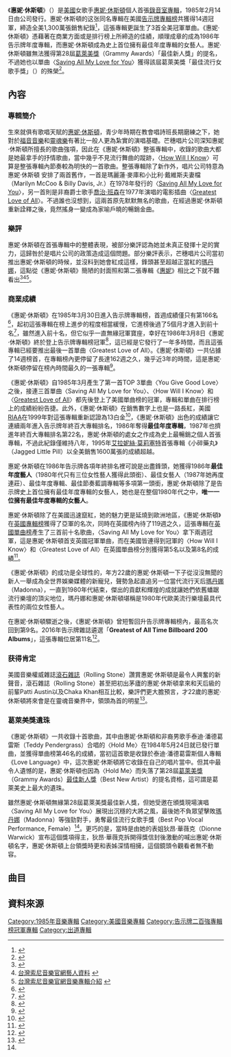 {{NoteTA
|T=zh-tw:惠妮·休斯頓(專輯); zh-cn:惠特妮·休斯顿; zh-hk:雲妮·侯斯頓;
|G1=Show
|1=zh-cn:惠特妮; zh-tw:惠妮; zh-hk:雲妮;
|2=zh-cn:休斯顿; zh-tw:休斯頓; zh-hk:侯斯頓;
}}

{{Infobox album <!-- See Wikipedia:WikiProject_Albums --> 
| Name        = 惠妮·休斯頓<br>Whitney Houston
| Type        = [[錄音室專輯|錄音室專輯]]
| Artist      = [[惠妮·休斯頓|惠妮·休斯頓]]
| Cover       = 
| Border      = 
| Released    = 1985年2月14日
| Recorded    = 
| Genre       = [[流行音樂|流行音樂]], [[舞曲|舞曲]], [[節奏藍調|節奏藍調]]
| Length      = 47:23
| Label       = {{link-en|芒穗唱片|Arista Records}}
| Producer    = Jermaine Jackson, Kashif, Michael Masser, Narada Michael Walden
| Last album  =
| This album  = 《'''Whitney Houston'''》 <br>(1985)
| Next album  = 《Whitney Dancin' Special》 <br>(1986)
| Misc =
{{Singles
  | Name           = 惠妮·休斯頓同名專輯
  | Type           = 錄音室專輯
  | single 1 = Hold Me
  | single 1 date = 1984年5月24日
  | single 2 = Thinking About You
  | single 2 date = 1985年1月11日
  | single 3 = You Give Good Love
  | single 3 date = 1985年2月5日
  | single 4 = All at Once
  | single 4 date = 1985年3月
  | single 5 = [[Saving_All_My_Love_for_You|Saving All My Love for You]]
  | single 5 date = 1985年8月13日
  | single 6 = [[How_Will_I_Know|How Will I Know]]
  | single 6 date = 1986年2月15日
  | single 7 = [[Greatest_Love_of_All|Greatest Love of All]]
  | single 7 date = 1986年3月18日
  }}
}}

《'''惠妮·休斯頓'''》（{{lang-en|'''Whitney Houston'''}}）是[[美國|美國]]女歌手[[惠妮·休斯頓|惠妮·休斯頓]]個人首張[[錄音室專輯|錄音室專輯]]，1985年2月14日由{{link-en|芒穗唱片|Arista Records}}公司發行。惠妮·休斯頓的这张同名專輯在美國[[公告牌二百强专辑榜|告示牌專輯榜]]共獲得14週冠軍，締造全美1,300萬張銷售紀錄<ref>{{Cite web |url=http://www.riaa.com/goldandplatinumdata.php?content_selector=gold-platinum-searchable-database |title=美國RIAA官網惠妮休斯頓專輯單曲銷量一覽表 |access-date=2015-03-14 |archive-date=2013-01-04 |archive-url=https://web.archive.org/web/20130104132513/http://www.riaa.com/goldandplatinumdata.php?content_selector=gold-platinum-searchable-database |dead-url=no }}</ref>，這張專輯更誕生了3首全美冠軍單曲。《惠妮·休斯頓》憑藉著在商業方面或是排行榜上所締造的佳績，順理成章的成為1986年告示牌年度專輯，而惠妮·休斯頓成為史上首位擁有最佳年度專輯的女藝人。惠妮·休斯頓雖無法獲得第28屆[[葛萊美獎|葛萊美獎]]（Grammy Awards）「最佳新人獎」的提名，不過她也以單曲〈[[Saving_All_My_Love_for_You|Saving All My Love for You]]〉獲得該屆葛萊美獎「最佳流行女歌手獎」（{{lang|en|''Best Pop Vocal Performance, Female''}}）的殊榮<ref name="#1">{{Cite web |url=http://www.grammy.com/nominees/search?artist=Whitney+Houston&field_nominee_work_value=&year=All&genre=All |title=美國葛萊美獎官網惠妮休斯頓獲獎資料庫 |access-date=2015-03-14 |archive-date=2015-04-02 |archive-url=https://web.archive.org/web/20150402131157/http://www.grammy.com/nominees/search?artist=Whitney+Houston&field_nominee_work_value=&year=All&genre=All |dead-url=no }}</ref>。

==內容==
===專輯簡介===
生來就俱有歌唱天賦的[[惠妮·休斯頓|惠妮·休斯頓]]，青少年時期在教會唱詩班長期磨練之下，她對於[[福音音樂|福音音樂]]和[[靈魂樂|靈魂樂]]有著比一般人更為紮實的演唱基礎。芒穗唱片公司深知惠妮·休斯頓所擅長的歌曲強項，因此在《惠妮·休斯頓》整張專輯中，收錄的歌曲大都是她最拿手的抒情歌曲，當中幾乎不見流行舞曲的蹤跡，〈[[How_Will_I_Know|How Will I Know]]〉可算是整張專輯內節奏較為明快的一首歌曲。整張專輯除了新作外，唱片公司特意為惠妮·休斯頓
安排了兩首舊作，一首是瑪麗蓮·麥庫和小比利·戴維斯夫妻檔（Marilyn McCoo & Billy Davis, Jr.）在1978年發行的〈[[Saving_All_My_Love_for_You|Saving All My Love for You]]〉，另一首則是非裔爵士歌手[[喬治·班森|喬治·班森]]在1977年演唱的電影插曲〈[[Greatest_Love_of_All|Greatest Love of All]]〉。不過誰也沒想到，這兩首原先默默無名的歌曲，在經過惠妮·休斯頓重新詮釋之後，竟然搖身一變成為家喻戶曉的暢銷金曲。

===樂評===
惠妮·休斯頓在首張專輯中的整體表現，被部分樂評認為她並未真正發揮十足的實力，這歸咎於是唱片公司的政策造成這個問題。部分樂評表示，芒穗唱片公司當初推出惠妮·休斯頓的時候，並沒料到她會紅成這樣，鋒頭甚至超越正當紅的[[瑪丹娜|瑪丹娜]]，這點從《惠妮·休斯頓》簡陋的封面照和第二張專輯《[[Whitney_(專輯)|惠妮]]》相比之下就不難看出<ref>{{Cite web |url=http://www.billboard.com/artist/431329/whitney-houston/biography |title=美國告示牌官網人物資料 |access-date=2015-03-14 |archive-date=2019-10-23 |archive-url=https://web.archive.org/web/20191023055057/https://www.billboard.com/artist/431329/whitney-houston/biography |dead-url=no }}</ref><ref>[https://www.sonymusic.com.tw/main/artist/%E6%83%A0%E5%A6%AE%E4%BC%91%E6%96%AF%E9%A0%93-whitney-houston/profile 台灣索尼音樂官網藝人資料] {{webarchive|url=https://web.archive.org/web/20160329131839/https://sonymusic.com.tw/main/artist/%E6%83%A0%E5%A6%AE%E4%BC%91%E6%96%AF%E9%A0%93-whitney-houston/profile |date=2016-03-29 }}</ref><ref>[https://www.sonymusic.com.tw/main/album/%E6%83%A0%E5%A6%AE%E4%BC%91%E6%96%AF%E9%A0%93%E5%90%8C%E5%90%8D%E5%B0%88%E8%BC%AF%E8%B1%AA%E8%8F%AF%E5%85%B8%E8%97%8F%E7%89%88-%E6%83%A0%E5%A6%AE%E4%BC%91%E6%96%AF%E9%A0%93-whitney-houston-88697635182 台灣索尼音樂官網音樂專輯介紹] {{webarchive|url=https://web.archive.org/web/20160331050847/https://sonymusic.com.tw/main/album/%E6%83%A0%E5%A6%AE%E4%BC%91%E6%96%AF%E9%A0%93%E5%90%8C%E5%90%8D%E5%B0%88%E8%BC%AF%E8%B1%AA%E8%8F%AF%E5%85%B8%E8%97%8F%E7%89%88-%E6%83%A0%E5%A6%AE%E4%BC%91%E6%96%AF%E9%A0%93-whitney-houston-88697635182 |date=2016-03-31 }}</ref>。

===商業成績===
《惠妮·休斯頓》在1985年3月30日進入告示牌專輯榜，首週成績僅只有第166名<ref>{{Cite web |url=http://www.billboard.com/charts/billboard-200/1985-03-30 |title=1985-03-30告示牌專輯榜 |access-date=2015-08-02 |archive-date=2019-12-07 |archive-url=https://web.archive.org/web/20191207131819/https://www.billboard.com/charts/billboard-200/1985-03-30 |dead-url=no }}</ref>，起初這張專輯在榜上進步的程度相當緩慢，它進榜後過了5個月才進入到前十名<ref>{{Cite web |url=http://www.billboard.com/charts/billboard-200/1985-09-07 |title=1985-09-07告示牌專輯榜 |access-date=2015-08-02 |archive-date=2019-12-09 |archive-url=https://web.archive.org/web/20191209025505/https://www.billboard.com/charts/billboard-200/1985-09-07 |dead-url=no }}</ref>，雖然進入前十名，但它似乎一直無緣冠軍寶座，幸好在1986年3月8日《惠妮·休斯頓》終於登上告示牌專輯榜冠軍<ref>{{Cite web |url=http://www.billboard.com/charts/billboard-200/1986-03-08 |title=1986-03-08告示牌專輯榜 |access-date=2015-03-14 |archive-date=2021-02-23 |archive-url=https://web.archive.org/web/20210223065640/https://www.billboard.com/charts/billboard-200/1986-03-08 |dead-url=no }}</ref>，這已經是它發行了一年多時間，而且這張專輯已經要推出最後一首單曲〈Greatest Love of All〉。《惠妮·休斯頓》一共佔據了14週榜首，在專輯榜內更停留了長達162週之久，幾乎近3年的時間，這是惠妮·休斯頓停留在榜內時間最久的一張專輯<ref>{{Cite web |url=http://www.billboard.com/artist/431329/whitney-houston/chart?f=305 |title=美國告示牌官網惠妮休斯頓專輯資料庫 |access-date=2015-03-14 |archive-date=2015-06-02 |archive-url=https://web.archive.org/web/20150602011448/http://www.billboard.com/artist/431329/whitney-houston/chart?f=305 |dead-url=no }}</ref>。

《惠妮·休斯頓》自1985年3月產生了第一首TOP 3單曲〈You Give Good Love〉之後，接連三首單曲〈Saving All My Love for You〉、〈How Will I Know〉和〈[[Greatest_Love_of_All|Greatest Love of All]]〉都先後登上了美國單曲榜的冠軍，專輯和單曲在排行榜上的成績紛紛告捷。此外，《惠妮·休斯頓》在銷售數字上也是一路長紅，美國[[RIAA|RIAA]]在1999年對這張專輯重新認證為13白金<ref>{{Cite web |url=http://www.riaa.com/gold-platinum/?tab_active=default-award&se=Whitney+Houston#search_section |title=美國RIAA官網惠妮休斯頓專輯單曲銷量一覽表 |access-date=2016-07-28 |archive-date=2016-08-10 |archive-url=https://web.archive.org/web/20160810045127/http://www.riaa.com/gold-platinum/?tab_active=default-award&se=Whitney+Houston#search_section |dead-url=no }}</ref>，《惠妮·休斯頓》出色的成績讓它連續兩年進入告示牌年終百大專輯排名，1986年奪得'''最佳年度專輯'''，1987年也擠進年終百大專輯排名第22名，惠妮·休斯頓的處女之作成為史上最暢銷之個人首張專輯，不過此紀錄僅維持八年，1995年[[艾拉妮絲·莫莉塞特|艾拉妮絲·莫莉塞特]]首張專輯《小碎藥丸》（Jagged Little Pill）以全美銷售1600萬張的成績超越。

惠妮·休斯頓在1986年告示牌各項年終排名裡可說是出盡鋒頭，她獲得1986年'''最佳年度藝人'''（1980年代只有三位女性藝人獲得此頭銜）、最佳女藝人（1987年她再度連莊）、最佳年度專輯、最佳節奏藍調專輯等多項第一頭銜，惠妮·休斯頓除了是告示牌史上首位擁有最佳年度專輯的女藝人，她也是在整個1980年代之中，'''唯一一位擁有最佳年度專輯的女藝人'''。

惠妮·休斯頓除了在美國迅速竄紅，她的魅力更是延燒到歐洲地區，《惠妮·休斯頓》在[[英國專輯排行榜|英國專輯榜]]獲得了亞軍的名次，同時在英國榜內待了119週之久，這張專輯在[[英國單曲排行榜|英國單曲榜]]產生了三首前十名歌曲，〈Saving All My Love for You〉拿下兩週冠軍，這是惠妮·休斯頓首支英國冠軍單曲，而在美國皆連得到冠軍的〈How Will I Know〉和〈Greatest Love of All〉在英國單曲榜分別獲得第5名以及第8名的成績<ref>{{Cite web |url=http://www.officialcharts.com/artist/22775/WHITNEY-HOUSTON/ |title=英國音樂排行榜官網惠妮休斯頓專輯單曲資料庫 |access-date=2015-03-18 |archive-date=2015-04-02 |archive-url=https://web.archive.org/web/20150402152823/http://www.officialcharts.com/artist/22775/WHITNEY-HOUSTON/ |dead-url=no }}</ref>。

《惠妮·休斯頓》的成功是全球性的，年方22歲的惠妮·休斯頓一下子從沒沒無聞的新人一舉成為全世界娛樂媒體的新寵兒，聲勢急起直追另一位當代流行天后[[瑪丹娜|瑪丹娜]]（Madonna），一直到1980年代結束，傑出的貢獻和輝煌的成就讓她們依舊蟠踞流行樂壇的頂尖地位，瑪丹娜和惠妮·休斯頓堪稱是1980年代歐美流行樂壇最具代表性的兩位女性藝人。

在惠妮·休斯頓驟逝之後，《惠妮·休斯頓》曾短暫回升告示牌專輯榜內，最高名次回到第9名。2016年告示牌雜誌遴選「'''Greatest of All Time Billboard 200 Albums'''」，這張專輯位居第11名<ref>{{Cite web |url=http://www.billboard.com/charts/greatest-billboard-200-albums |title=美國告示牌官網音樂資料 |access-date=2016-05-30 |archive-date=2017-08-26 |archive-url=https://web.archive.org/web/20170826023309/http://www.billboard.com/charts/greatest-billboard-200-albums |dead-url=no }}</ref>。

=== 获得肯定 ===
美國音樂權威雜誌[[滾石雜誌|滾石雜誌]]（Rolling Stone）讚賞惠妮·休斯頓是最令人興奮的新聲音，滾石雜誌（Rolling Stone）甚至把初出茅廬的惠妮·休斯頓拿來和天后級的前輩Patti Austin以及Chaka Khan相互比較，樂評們更大膽預言，才22歲的惠妮·休斯頓將來會是在靈魂音樂界中，領頭為首的明星<ref>{{Cite web |url=http://www.rollingstone.com/music/albumreviews/whitney-houston-19850606 |title=美國滾石雜誌官網1985-06-06音樂評鑑報導 |access-date=2015-03-14 |archive-date=2015-01-05 |archive-url=https://web.archive.org/web/20150105045339/http://www.rollingstone.com/music/albumreviews/whitney-houston-19850606 |dead-url=no }}</ref>。

=== 葛萊美獎遺珠 ===
《惠妮·休斯頓》一共收錄十首歌曲，其中由惠妮·休斯頓和非裔男歌手泰迪·潘德葛雷斯（Teddy Pendergrass）合唱的〈Hold Me〉在1984年5月24日就已發行單曲，並獲得單曲榜第46名的成績，當初這首歌是收錄於泰迪·潘德葛雷斯個人專輯《Love Language》中，這次惠妮·休斯頓將它收錄在自己的唱片當中。但其中最令人遺憾的是，惠妮·休斯頓也因為〈Hold Me〉而失落了第28屆[[葛萊美獎|葛萊美獎]]（Grammy Awards）[[格莱美奖最佳新人|最佳新人獎]]（Best New Artist）的提名資格，這可謂是葛萊美史上最大的遺珠。

雖然惠妮·休斯頓無緣第28屆葛萊美獎最佳新人獎，但她受邀在頒獎現場演唱〈Saving All My Love for You〉展現出沉穩的大將之風，最後她不負眾望擊敗[[瑪丹娜|瑪丹娜]]（Madonna）等強勁對手，勇奪最佳流行女歌手獎（Best Pop Vocal Performance, Female）<ref name="#1"/>。更巧的是，當時是由她的表姐狄昂·華薇克（Dionne Warwick）宣布這個獎項得主，狄昂·華薇克拆開得獎信封後激動的喊出惠妮·休斯頓名字，惠妮·休斯頓上台領獎時更和表姊深情相擁，這個鏡頭令觀看者無不動容。

==曲目==
{{Track listing
| extra_column    = Producer(s)
| total_length    = 47:23
| title1          = You Give Good Love
| writer1         = La La
| extra1          = Kashif
| length1         = 4:36
| title2          = Thinking About You
| writer2         = {{flat list|
*Kashif
*La La
}}
| extra2          = Kashif
| length2         = 5:24
| title3          = Someone for Me
| writer3         = {{flat list|
*Raymond Jones
*Freddie Washington
}}
| extra3          = Jermaine Jackson
| length3         = 4:58
| title4          = Saving All My Love for You
| writer4         = {{flat list|
*Gerry Goffin
*Michael Masser
}}
| extra4          = Masser
| length4         = 3:58
| title5          = Nobody Loves Me Like You Do
| note5           = duet with Jermaine Jackson
| writer5         = {{flat list|
*James P. Dunne
*Pamela Phillips
}}
| extra5          = Jackson
| length5         = 3:47
| title6          = How Will I Know
| writer6         = {{flat list|
*George Merrill
*Shannon Rubicam
*Narada Michael Walden
}}
| extra6          = Walden
| length6         = 4:23
| title7          = All at Once
| writer7         = {{flat list|
*Jeffrey Osborne
*Masser
}}
| extra7          = Masser
| length7         = 4:01
| title8          = Take Good Care of My Heart
| note8           = duet with Jermaine Jackson
| writer8         = {{flat list|
*Peter McCann
*Steve Dorff
}}
| extra8          = Jackson
| length8         = 4:14
| title9          = Greatest Love of All
| writer9         = {{flat list|
*Linda Creed
*Masser
}}
| extra9          = Masser
| length9         = 4:53
| title10         = Hold Me
| note10          = duet with Teddy Pendergrass
| writer10        = {{flat list|
*Creed
*Masser
}}
| extra10         = Masser
| length10        = 6:02
}}

== 資料來源 ==
{{reflist|3}}
{{DEFAULTSORT:Houston,Whitney}}
[[Category:1985年音樂專輯|Category:1985年音樂專輯]]
[[Category:美國音樂專輯|Category:美國音樂專輯]]
[[Category:告示牌二百強專輯榜冠軍專輯|Category:告示牌二百強專輯榜冠軍專輯]]
[[Category:出道專輯|Category:出道專輯]]